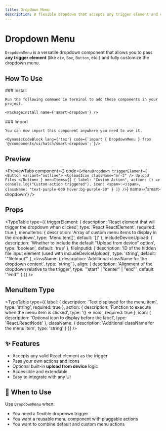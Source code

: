 ```yaml
---
title: Dropdown Menu
description: A flexible dropdown that accepts any trigger element and customizable menu actions.
---
```



# Dropdown Menu

`DropdownMenu` is a versatile dropdown component that allows you to pass **any trigger element** (like `div`, `Box`, `Button`, etc.) and fully customize the dropdown menu.

## How To Use

<Steps>
  <Step>
    ### Install

    Run the following command in terminal to add these components in your project.

    <PackageInstall name={'smart-dropdown'} />
  </Step>
  <Step>
    ### Import

    You can now import this component anywhere you need to use it.

    <DynamicCodeBlock lang={'tsx'} code={`import { DropdownMenu } from '@/components/ui/hatch/smart-dropdown';`}/>
  </Step>
</Steps>

## Preview

<PreviewTabs
  component={<MenuDropdownDemo />}
  code={`
    <MenuDropdown
      triggerElement={
        <Button variant="outline">
          <UploadIcon className="mr-2" />
          Upload Files
        </Button>
      }
      menuItems={[
        {
          label: "Custom Action",
          action: () => console.log("Custom action triggered"),
          icon: <span>✨</span>,
          className: "text-purple-600 hover:bg-purple-50"
        }
      ]}
    />
  `}
  name={'smart-dropdown'}
/>

## Props

<TypeTable
  type={{
    triggerElement: {
      description: 'React element that will trigger the dropdown when clicked',
      type: 'React.ReactElement',
      required: true
    },
    menuItems: {
      description: 'Array of custom menu items to display in the dropdown',
      type: 'MenuItem[]',
      default: '[]'
    },
    includeDeviceUpload: {
      description: 'Whether to include the default "Upload from device" option',
      type: 'boolean',
      default: 'true'
    },
    fileInputId: {
      description: 'ID of the hidden file input element (used with includeDeviceUpload)',
      type: 'string',
      default: '"fileInput"'
    },
    className: {
      description: 'Additional className for the dropdown content',
      type: 'string'
    },
    align: {
      description: 'Alignment of the dropdown relative to the trigger',
      type: '"start" | "center" | "end"',
      default: '"end"'
    }
  }}
/>

## MenuItem Type

<TypeTable
  type={{
    label: {
      description: 'Text displayed for the menu item',
      type: 'string',
      required: true
    },
    action: {
      description: 'Function to execute when the menu item is clicked',
      type: '() => void',
      required: true
    },
    icon: {
      description: 'Optional icon to display before the label',
      type: 'React.ReactNode'
    },
    className: {
      description: 'Additional className for the menu item',
      type: 'string'
    }
  }}
/>

## ✨ Features

- Accepts any valid React element as the trigger
- Pass your own actions and icons
- Optional built-in **upload from device** logic
- Accessible and extendable
- Easy to integrate with any UI

## 🧠 When to Use

Use `DropdownMenu` when:
- You need a flexible dropdown trigger
- You want a reusable menu component with pluggable actions
- You want to combine default and custom menu actions